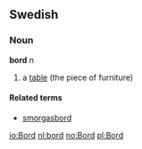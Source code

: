 ==Swedish==
===Noun===
'''bord''' ''n''

# a [[table]] (the piece of furniture)

====Related terms====
*[[smorgasbord]]

[[io:Bord]]
[[nl:bord]]
[[no:Bord]]
[[pl:Bord]]